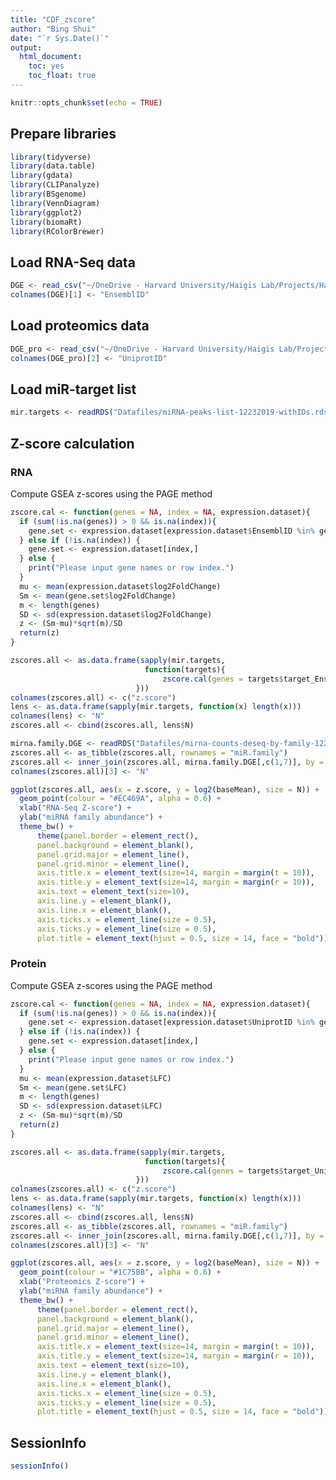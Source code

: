 ```yaml
---
title: "CDF_zscore"
author: "Bing Shui"
date: "`r Sys.Date()`"
output: 
  html_document:
    toc: yes
    toc_float: true
---
```


```r
knitr::opts_chunk$set(echo = TRUE)
```

## Prepare libraries
```r
library(tidyverse)
library(data.table)
library(gdata)
library(CLIPanalyze)
library(BSgenome)
library(VennDiagram)
library(ggplot2)
library(biomaRt)
library(RColorBrewer)
```

## Load RNA-Seq data
```r
DGE <- read_csv("~/OneDrive - Harvard University/Haigis Lab/Projects/Halo-Ago2/Halo-Ago-KRas/Raw Data/RNA-Seq/Mouse colon epithelium/Analysis/Differential Analysis.csv")
colnames(DGE)[1] <- "EnsemblID"
```

## Load proteomics data
```r
DGE_pro <- read_csv("~/OneDrive - Harvard University/Haigis Lab/Projects/Halo-Ago2/Halo-Ago-KRas/Raw Data/Proteomics data/scraped colon/ceMS_diff.csv")
colnames(DGE_pro)[2] <- "UniprotID"
```

## Load miR-target list
```r
mir.targets <- readRDS("Datafiles/miRNA-peaks-list-12232019-withIDs.rds")
```


## Z-score calculation
### RNA
Compute GSEA z-scores using the PAGE method
```r
zscore.cal <- function(genes = NA, index = NA, expression.dataset){
  if (sum(!is.na(genes)) > 0 && is.na(index)){
    gene.set <- expression.dataset[expression.dataset$EnsemblID %in% genes,]
  } else if (!is.na(index)) {
    gene.set <- expression.dataset[index,]
  } else {
    print("Please input gene names or row index.")
  }
  mu <- mean(expression.dataset$log2FoldChange)
  Sm <- mean(gene.set$log2FoldChange)
  m <- length(genes)
  SD <- sd(expression.dataset$log2FoldChange)
  z <- (Sm-mu)*sqrt(m)/SD
  return(z)
}
```

```r
zscores.all <- as.data.frame(sapply(mir.targets,
                              function(targets){
                                  zscore.cal(genes = targets$target_Ensembl_ID, expression.dataset = DGE)
                            }))
colnames(zscores.all) <- c("z.score")
lens <- as.data.frame(sapply(mir.targets, function(x) length(x)))
colnames(lens) <- "N"
zscores.all <- cbind(zscores.all, lens$N)

mirna.family.DGE <- readRDS("Datafiles/mirna-counts-deseq-by-family-12232019.rds")
zscores.all <- as_tibble(zscores.all, rownames = "miR.family")
zscores.all <- inner_join(zscores.all, mirna.family.DGE[,c(1,7)], by = c("miR.family" = "miR.family"))
colnames(zscores.all)[3] <- "N"
```

```r
ggplot(zscores.all, aes(x = z.score, y = log2(baseMean), size = N)) +
  geom_point(colour = "#EC469A", alpha = 0.6) +
  xlab("RNA-Seq Z-score") +
  ylab("miRNA family abundance") +
  theme_bw() +
      theme(panel.border = element_rect(),
      panel.background = element_blank(),
      panel.grid.major = element_line(), 
      panel.grid.minor = element_line(),
      axis.title.x = element_text(size=14, margin = margin(t = 10)),
      axis.title.y = element_text(size=14, margin = margin(r = 10)),
      axis.text = element_text(size=10),
      axis.line.y = element_blank(),
      axis.line.x = element_blank(),
      axis.ticks.x = element_line(size = 0.5),
      axis.ticks.y = element_line(size = 0.5),
      plot.title = element_text(hjust = 0.5, size = 14, face = "bold"))
```

### Protein
Compute GSEA z-scores using the PAGE method
```r
zscore.cal <- function(genes = NA, index = NA, expression.dataset){
  if (sum(!is.na(genes)) > 0 && is.na(index)){
    gene.set <- expression.dataset[expression.dataset$UniprotID %in% genes,]
  } else if (!is.na(index)) {
    gene.set <- expression.dataset[index,]
  } else {
    print("Please input gene names or row index.")
  }
  mu <- mean(expression.dataset$LFC)
  Sm <- mean(gene.set$LFC)
  m <- length(genes)
  SD <- sd(expression.dataset$LFC)
  z <- (Sm-mu)*sqrt(m)/SD
  return(z)
}
```

```r
zscores.all <- as.data.frame(sapply(mir.targets,
                              function(targets){
                                  zscore.cal(genes = targets$target_Uniprot_ID, expression.dataset = DGE_pro)
                            }))
colnames(zscores.all) <- c("z.score")
lens <- as.data.frame(sapply(mir.targets, function(x) length(x)))
colnames(lens) <- "N"
zscores.all <- cbind(zscores.all, lens$N)
zscores.all <- as_tibble(zscores.all, rownames = "miR.family")
zscores.all <- inner_join(zscores.all, mirna.family.DGE[,c(1,7)], by = c("miR.family" = "miR.family"))
colnames(zscores.all)[3] <- "N"
```

```r
ggplot(zscores.all, aes(x = z.score, y = log2(baseMean), size = N)) +
  geom_point(colour = "#1C75BB", alpha = 0.6) +
  xlab("Proteomics Z-score") +
  ylab("miRNA family abundance") +
  theme_bw() +
      theme(panel.border = element_rect(),
      panel.background = element_blank(),
      panel.grid.major = element_line(), 
      panel.grid.minor = element_line(),
      axis.title.x = element_text(size=14, margin = margin(t = 10)),
      axis.title.y = element_text(size=14, margin = margin(r = 10)),
      axis.text = element_text(size=10),
      axis.line.y = element_blank(),
      axis.line.x = element_blank(),
      axis.ticks.x = element_line(size = 0.5),
      axis.ticks.y = element_line(size = 0.5),
      plot.title = element_text(hjust = 0.5, size = 14, face = "bold"))
```


## SessionInfo
```r
sessionInfo()
```